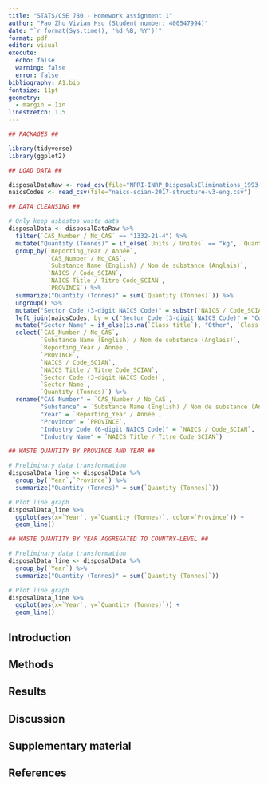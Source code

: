 ```yaml
---
title: "STATS/CSE 780 - Homework assignment 1"
author: "Pao Zhu Vivian Hsu (Student number: 400547994)"
date: "`r format(Sys.time(), '%d %B, %Y')`"
format: pdf
editor: visual
execute:
  echo: false
  warning: false
  error: false
bibliography: A1.bib
fontsize: 11pt
geometry: 
  - margin = 1in
linestretch: 1.5
---
```


\newpage

```r
## PACKAGES ##

library(tidyverse)
library(ggplot2)
```
```r
## LOAD DATA ##

disposalDataRaw <- read_csv(file="NPRI-INRP_DisposalsEliminations_1993-present.csv", locale=locale(encoding="latin1"))
naicsCodes <- read_csv(file="naics-scian-2017-structure-v3-eng.csv")
```


```r
## DATA CLEANSING ##

# Only keep asbestos waste data
disposalData <- disposalDataRaw %>%
  filter(`CAS_Number / No_CAS` == "1332-21-4") %>% 
  mutate("Quantity (Tonnes)" = if_else(`Units / Unités` == "kg", `Quantity / Quantité`/1000,`Quantity / Quantité`)) %>%
  group_by(`Reporting_Year / Année`,
           `CAS_Number / No_CAS`,
           `Substance Name (English) / Nom de substance (Anglais)`,
           `NAICS / Code_SCIAN`,
           `NAICS Title / Titre Code_SCIAN`,
           `PROVINCE`) %>%
  summarize("Quantity (Tonnes)" = sum(`Quantity (Tonnes)`)) %>%
  ungroup() %>% 
  mutate("Sector Code (3-digit NAICS Code)" = substr(`NAICS / Code_SCIAN`, 1, 3)) %>% 
  left_join(naicsCodes, by = c("Sector Code (3-digit NAICS Code)" = "Code")) %>% 
  mutate("Sector Name" = if_else(is.na(`Class title`), "Other", `Class title`)) %>% 
  select(`CAS_Number / No_CAS`,
         `Substance Name (English) / Nom de substance (Anglais)`,
         `Reporting_Year / Année`,
         `PROVINCE`,
         `NAICS / Code_SCIAN`,
         `NAICS Title / Titre Code_SCIAN`,
         `Sector Code (3-digit NAICS Code)`,
         `Sector Name`,
         `Quantity (Tonnes)`) %>% 
  rename("CAS Number" = `CAS_Number / No_CAS`,
         "Substance" = `Substance Name (English) / Nom de substance (Anglais)`,
         "Year" = `Reporting_Year / Année`,
         "Province" = `PROVINCE`,
         "Industry Code (6-digit NAICS Code)" = `NAICS / Code_SCIAN`,
         "Industry Name" = `NAICS Title / Titre Code_SCIAN`)
```

```r
## WASTE QUANTITY BY PROVINCE AND YEAR ##

# Preliminary data transformation
disposalData_line <- disposalData %>% 
  group_by(`Year`,`Province`) %>%
  summarize("Quantity (Tonnes)" = sum(`Quantity (Tonnes)`))

# Plot line graph
disposalData_line %>% 
  ggplot(aes(x=`Year`, y=`Quantity (Tonnes)`, color=`Province`)) +
  geom_line()
```

```r
## WASTE QUANTITY BY YEAR AGGREGATED TO COUNTRY-LEVEL ##

# Preliminary data transformation
disposalData_line <- disposalData %>% 
  group_by(`Year`) %>%
  summarize("Quantity (Tonnes)" = sum(`Quantity (Tonnes)`))

# Plot line graph
disposalData_line %>% 
  ggplot(aes(x=`Year`, y=`Quantity (Tonnes)`)) +
  geom_line()
```

## Introduction

## Methods

## Results

## Discussion

\newpage

## Supplementary material

\newpage

## References
